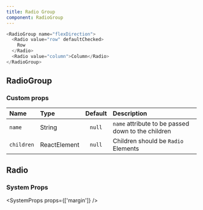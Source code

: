 ```yaml
---
title: Radio Group
component: RadioGroup
---
```


```js live
<RadioGroup name="flexDirection">
  <Radio value="row" defaultChecked>
    Row
  </Radio>
  <Radio value="column">Column</Radio>
</RadioGroup>
```

## RadioGroup

### Custom props

| Name       | Type         | Default | Description                                        |
| :--------- | :----------- | :-----: | :------------------------------------------------- |
| `name`     | String       | `null`  | `name` attribute to be passed down to the children |
| `children` | ReactElement | `null`  | Children should be `Radio` Elements                |

## Radio

### System Props

<SystemProps props={['margin']} />
